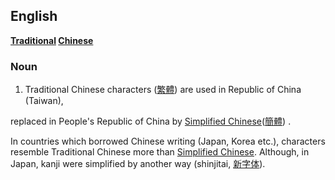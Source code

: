 ==English==
'''[[Traditional]] [[Chinese]]'''
===Noun===
# Traditional Chinese characters ([[繁體]]) are used in Republic of China (Taiwan),
replaced in People's Republic of China by [[Simplified Chinese]]([[簡體]]) .

In countries which borrowed Chinese writing (Japan, Korea etc.), characters resemble Traditional Chinese more than [[Simplified Chinese]]. Although, in Japan, kanji were simplified by another way (shinjitai, [[新字体]]).